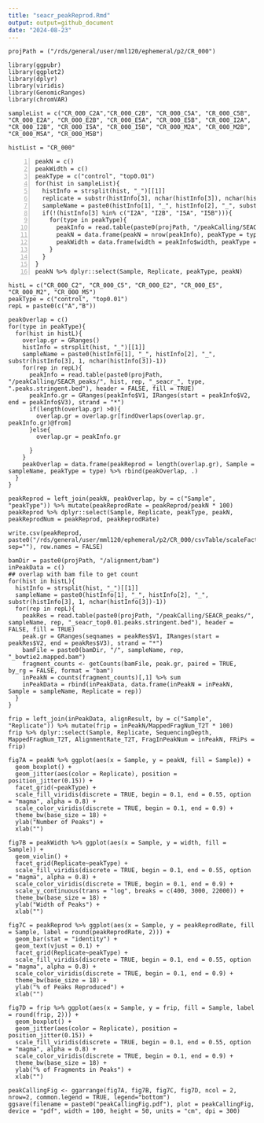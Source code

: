 ```yaml
---
title: "seacr_peakReprod.Rmd"
output: output=github_document
date: "2024-08-23"
---
```


```setting
projPath = ("/rds/general/user/mml120/ephemeral/p2/CR_000")
```

```Packages
library(ggpubr)
library(ggplot2)
library(dplyr)
library(viridis)
library(GenomicRanges)
library(chromVAR)
```

```Sample
sampleList = c("CR_000_C2A","CR_000_C2B", "CR_000_C5A", "CR_000_C5B", "CR_000_E2A", "CR_000_E2B", "CR_000_E5A", "CR_000_E5B", "CR_000_I2A", "CR_000_I2B", "CR_000_I5A", "CR_000_I5B", "CR_000_M2A", "CR_000_M2B", "CR_000_M5A", "CR_000_M5B")

histList = "CR_000"
```

```Number
peakN = c()
peakWidth = c()
peakType = c("control", "top0.01")
for(hist in sampleList){
  histInfo = strsplit(hist, "_")[[1]]
  replicate = substr(histInfo[3], nchar(histInfo[3]), nchar(histInfo[3]))
  sampleName = paste0(histInfo[1], "_", histInfo[2], "_", substr(histInfo[3], 1, nchar(histInfo[3])-1))
  if(!(histInfo[3] %in% c("I2A", "I2B", "I5A", "I5B"))){
    for(type in peakType){
      peakInfo = read.table(paste0(projPath, "/peakCalling/SEACR_peaks/", hist, "_seacr_", type, ".peaks.stringent.bed"), header = FALSE, fill = TRUE)  %>% mutate(width = abs(V3-V2))
      peakN = data.frame(peakN = nrow(peakInfo), peakType = type, Sample = sampleName, Replicate = replicate) %>% rbind(peakN, .)
      peakWidth = data.frame(width = peakInfo$width, peakType = type, Sample = sampleName, Replicate = replicate)  %>% rbind(peakWidth, .)
    }
  }
}
peakN %>% dplyr::select(Sample, Replicate, peakType, peakN)
```

```Peak
histL = c("CR_000_C2", "CR_000_C5", "CR_000_E2", "CR_000_E5", "CR_000_M2", "CR_000_M5")
peakType = c("control", "top0.01")
repL = paste0(c("A","B"))

peakOverlap = c()
for(type in peakType){
  for(hist in histL){
    overlap.gr = GRanges() 
    histInfo = strsplit(hist, "_")[[1]]
    sampleName = paste0(histInfo[1], "_", histInfo[2], "_", substr(histInfo[3], 1, nchar(histInfo[3])-1))
    for(rep in repL){
      peakInfo = read.table(paste0(projPath, "/peakCalling/SEACR_peaks/", hist, rep, "_seacr_", type, ".peaks.stringent.bed"), header = FALSE, fill = TRUE)
      peakInfo.gr = GRanges(peakInfo$V1, IRanges(start = peakInfo$V2, end = peakInfo$V3), strand = "*")
      if(length(overlap.gr) >0){
        overlap.gr = overlap.gr[findOverlaps(overlap.gr, peakInfo.gr)@from]
      }else{
        overlap.gr = peakInfo.gr
        
      }
    }
    peakOverlap = data.frame(peakReprod = length(overlap.gr), Sample = sampleName, peakType = type) %>% rbind(peakOverlap, .)
  }
}

peakReprod = left_join(peakN, peakOverlap, by = c("Sample", "peakType")) %>% mutate(peakReprodRate = peakReprod/peakN * 100)
peakReprod %>% dplyr::select(Sample, Replicate, peakType, peakN, peakReprodNum = peakReprod, peakReprodRate)

write.csv(peakReprod, paste0("/rds/general/user/mml120/ephemeral/p2/CR_000/csvTable/scaleFactorSummary.csv", sep=""), row.names = FALSE)
```

```FRiP
bamDir = paste0(projPath, "/alignment/bam")
inPeakData = c()
## overlap with bam file to get count
for(hist in histL){
  histInfo = strsplit(hist, "_")[[1]]
  sampleName = paste0(histInfo[1], "_", histInfo[2], "_", substr(histInfo[3], 1, nchar(histInfo[3])-1))    
  for(rep in repL){
    peakRes = read.table(paste0(projPath, "/peakCalling/SEACR_peaks/", sampleName, rep, "_seacr_top0.01.peaks.stringent.bed"), header = FALSE, fill = TRUE)
    peak.gr = GRanges(seqnames = peakRes$V1, IRanges(start = peakRes$V2, end = peakRes$V3), strand = "*")
    bamFile = paste0(bamDir, "/", sampleName, rep, "_bowtie2.mapped.bam")
    fragment_counts <- getCounts(bamFile, peak.gr, paired = TRUE, by_rg = FALSE, format = "bam")
    inPeakN = counts(fragment_counts)[,1] %>% sum
    inPeakData = rbind(inPeakData, data.frame(inPeakN = inPeakN, Sample = sampleName, Replicate = rep))
  }
}

frip = left_join(inPeakData, alignResult, by = c("Sample", "Replicate")) %>% mutate(frip = inPeakN/MappedFragNum_T2T * 100)
frip %>% dplyr::select(Sample, Replicate, SequencingDepth, MappedFragNum_T2T, AlignmentRate_T2T, FragInPeakNum = inPeakN, FRiPs = frip)
```

```Reproducibility
fig7A = peakN %>% ggplot(aes(x = Sample, y = peakN, fill = Sample)) +
  geom_boxplot() +
  geom_jitter(aes(color = Replicate), position = position_jitter(0.15)) +
  facet_grid(~peakType) +
  scale_fill_viridis(discrete = TRUE, begin = 0.1, end = 0.55, option = "magma", alpha = 0.8) +
  scale_color_viridis(discrete = TRUE, begin = 0.1, end = 0.9) +
  theme_bw(base_size = 18) +
  ylab("Number of Peaks") +
  xlab("")

fig7B = peakWidth %>% ggplot(aes(x = Sample, y = width, fill = Sample)) +
  geom_violin() +
  facet_grid(Replicate~peakType) +
  scale_fill_viridis(discrete = TRUE, begin = 0.1, end = 0.55, option = "magma", alpha = 0.8) +
  scale_color_viridis(discrete = TRUE, begin = 0.1, end = 0.9) +
  scale_y_continuous(trans = "log", breaks = c(400, 3000, 22000)) +
  theme_bw(base_size = 18) +
  ylab("Width of Peaks") +
  xlab("")

fig7C = peakReprod %>% ggplot(aes(x = Sample, y = peakReprodRate, fill = Sample, label = round(peakReprodRate, 2))) +
  geom_bar(stat = "identity") +
  geom_text(vjust = 0.1) +
  facet_grid(Replicate~peakType) +
  scale_fill_viridis(discrete = TRUE, begin = 0.1, end = 0.55, option = "magma", alpha = 0.8) +
  scale_color_viridis(discrete = TRUE, begin = 0.1, end = 0.9) +
  theme_bw(base_size = 18) +
  ylab("% of Peaks Reproduced") +
  xlab("")

fig7D = frip %>% ggplot(aes(x = Sample, y = frip, fill = Sample, label = round(frip, 2))) +
  geom_boxplot() +
  geom_jitter(aes(color = Replicate), position = position_jitter(0.15)) +
  scale_fill_viridis(discrete = TRUE, begin = 0.1, end = 0.55, option = "magma", alpha = 0.8) +
  scale_color_viridis(discrete = TRUE, begin = 0.1, end = 0.9) +
  theme_bw(base_size = 18) +
  ylab("% of Fragments in Peaks") +
  xlab("")

peakCallingFig <- ggarrange(fig7A, fig7B, fig7C, fig7D, ncol = 2, nrow=2, common.legend = TRUE, legend="bottom")
ggsave(filename = paste0("peakCallingFig.pdf"), plot = peakCallingFig, device = "pdf", width = 100, height = 50, units = "cm", dpi = 300)
```

